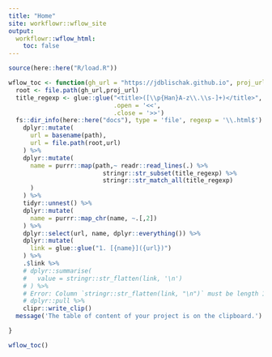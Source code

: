 ```yaml
---
title: "Home"
site: workflowr::wflow_site
output:
  workflowr::wflow_html:
    toc: false
---
```


```r
source(here::here("R/load.R"))
```


```r
wflow_toc <- function(gh_url = "https://jdblischak.github.io", proj_url = "workflowr") {
  root <- file.path(gh_url,proj_url)
  title_regexp <- glue::glue("<title>([\\p{Han}A-z\\.\\s-]+)</title>",
                             .open = '<<',
                             .close = '>>')
  fs::dir_info(here::here("docs"), type = 'file', regexp = '\\.html$') %>%
    dplyr::mutate(
      url = basename(path),
      url = file.path(root,url)
    ) %>%
    dplyr::mutate(
      name = purrr::map(path,~ readr::read_lines(.) %>%
                          stringr::str_subset(title_regexp) %>%
                          stringr::str_match_all(title_regexp)
      )
    ) %>%
    tidyr::unnest() %>%
    dplyr::mutate(
      name = purrr::map_chr(name, ~.[,2])
    ) %>%
    dplyr::select(url, name, dplyr::everything()) %>%
    dplyr::mutate(
      link = glue::glue("1. [{name}]({url})")
    ) %>%
    .$link %>%
    # dplyr::summarise(
    #   value = stringr::str_flatten(link, '\n')
    # ) %>%
    # Error: Column `stringr::str_flatten(link, "\n")` must be length 1 (a summary value), not 0
    # dplyr::pull %>%
    clipr::write_clip()
  message('The table of content of your project is on the clipboard.')

}
```

```r
wflow_toc()
```

